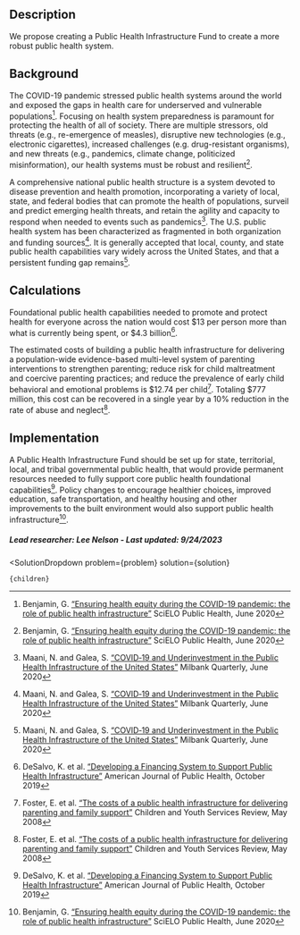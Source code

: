 

## Description
We propose creating a Public Health Infrastructure Fund to create a more robust public health system.

## Background
The COVID-19 pandemic stressed public health systems around the world and exposed the gaps in health care for underserved and vulnerable populations[^”1”]. Focusing on health system preparedness is paramount for protecting the health of all of society. There are multiple stressors, old threats (e.g., re-emergence of measles), disruptive new technologies (e.g., electronic cigarettes), increased challenges (e.g. drug-resistant organisms), and new threats (e.g., pandemics, climate change, politicized misinformation), our health systems must be robust and resilient[^”1”].

A comprehensive national public health structure is a system devoted to disease prevention and health promotion, incorporating a variety of local, state, and federal bodies that can promote the health of populations, surveil and predict emerging health threats, and retain the agility and capacity to respond when needed to events such as pandemics[^”2”]. The U.S. public health system has been characterized as fragmented in both organization and funding sources[^”2”]. It is generally accepted that local, county, and state public health capabilities vary widely across the United States, and that a persistent funding gap remains[^”2”].

## Calculations
Foundational public health capabilities needed to promote and protect health for everyone across the nation would cost $13 per person more than what is currently being spent, or $4.3 billion[^”3”].

The estimated costs of building a public health infrastructure for delivering a population-wide evidence-based multi-level system of parenting interventions to strengthen parenting; reduce risk for child maltreatment and coercive parenting practices; and reduce the prevalence of early child behavioral and emotional problems is $12.74 per child[^”4”]. Totaling $777 million, this cost can be recovered in a single year by a 10% reduction in the rate of abuse and neglect[^”4”].


## Implementation
A Public Health Infrastructure Fund should be set up for state, territorial, local, and tribal governmental public health, that would provide permanent resources needed to fully support core public health foundational capabilities[^”3”].
Policy changes to encourage healthier choices, improved education, safe transportation, and healthy housing and other improvements to the built environment would also support public health infrastructure[^”1”].

##### Lead researcher: Lee Nelson - Last updated: 9/24/2023

[^”1”]: Benjamin, G. [“Ensuring health equity during the COVID-19 pandemic: the role of public health infrastructure”](https://doi.org/10.26633/RPSP.2020.70) SciELO Public Health, June 2020

[^”2”]: Maani, N. and Galea, S. [“COVID‐19 and Underinvestment in the Public Health Infrastructure of the United States”](https://doi.org/10.1111%2F1468-0009.12463) Milbank Quarterly, June 2020

[^”3”]: DeSalvo, K. et al. [“Developing a Financing System to Support Public Health Infrastructure”](https://ajph.aphapublications.org/doi/abs/10.2105/AJPH.2019.305214) American Journal of Public Health, October 2019

[^”4”]: Foster, E. et al. [“The costs of a public health infrastructure for delivering parenting and family support”](https://doi.org/10.1016/j.childyouth.2007.11.002) Children and Youth Services Review, May 2008


  <SolutionDropdown 
    problem={problem} 
    solution={solution}
  >
    {children}
  </SolutionDropdown>